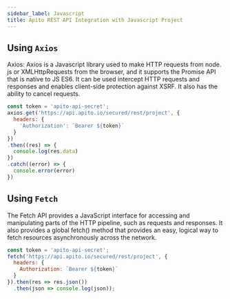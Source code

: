 ```yaml
---
sidebar_label: Javascript
title: Apito REST API Integration with Javascript Project
---
```

<head>
    <meta property="og:type" content="article" />
</head>


<ApiSecretNote />

## Using `Axios`

Axios: Axios is a Javascript library used to make HTTP requests from node. js or XMLHttpRequests from the browser,
and it supports the Promise API that is native to JS ES6. It can be used intercept HTTP requests and responses and
enables client-side protection against XSRF. It also has the ability to cancel requests.

```javascript
const token = 'apito-api-secret';
axios.get('https://api.apito.io/secured/rest/project', {
  headers: {
    'Authorization': `Bearer ${token}`
  }
})
.then((res) => {
  console.log(res.data)
})
.catch((error) => {
  console.error(error)
})
```

## Using `Fetch`

The Fetch API provides a JavaScript interface for accessing and manipulating parts of the HTTP pipeline, such as requests and responses.
It also provides a global fetch() method that provides an easy, logical way to fetch resources asynchronously across the network.

```javascript
const token = 'apito-api-secret';
fetch('https://api.apito.io/secured/rest/project', {
  headers: {
    Authorization: `Bearer ${token}`
  }
}).then(res => res.json())
  .then(json => console.log(json));
```
